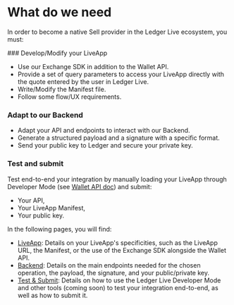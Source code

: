 
# What do we need

In order to become a native Sell provider in the Ledger Live ecosystem, you must:

<Steps>
### Develop/Modify your LiveApp
 
- Use our Exchange SDK in addition to the Wallet API.
- Provide a set of query parameters to access your LiveApp directly with the quote entered by the user in Ledger Live. 
- Write/Modify the Manifest file. 
- Follow some flow/UX requirements.

### Adapt to our Backend
 
- Adapt your API and endpoints to interact with our Backend.
- Generate a structured payload and a signature with a specific format.
- Send your public key to Ledger and secure your private key.

### Test and submit

Test end-to-end your integration by manually loading your LiveApp through Developer Mode (see [Wallet API doc](https://wallet.api.live.ledger.com/docs/discover/dapp-browser/manifest#load-your-live-app-locally-on-desktop)) and submit:
  - Your API, 
  - Your LiveApp Manifest,
  - Your public key.

</Steps>

In the following pages, you will find:
- [LiveApp](sell/providers-liveapp): Details on your LiveApp's specificities, such as the LiveApp URL, the Manifest, or the use of the Exchange SDK alongside the Wallet API.
- [Backend](sell/providers-backend): Details on the main endpoints needed for the chosen operation, the payload, the signature, and your public/private key.
- [Test & Submit](sell/providers-test-and-submit): Details on how to use the Ledger Live Developer Mode and other tools (coming soon) to test your integration end-to-end, as well as how to submit it.